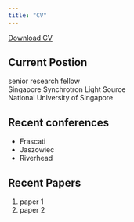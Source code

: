 ```yaml
---
title: "CV"
---
```


<a href="CV.pdf#" class="download" title="Download CV as PDF">Download CV</a>			

## Current Postion

senior research fellow  
Singapore Synchrotron Light Source  
National University of Singapore  

## Recent conferences


* Frascati 
* Jaszowiec
* Riverhead

## Recent Papers

1. paper 1
2. paper 2
